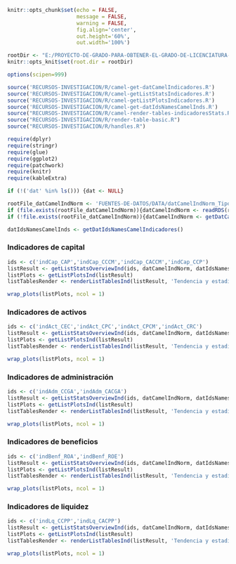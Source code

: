 <!-- Configuración CHUNKS -->

```r

knitr::opts_chunk$set(echo = FALSE,
                      message = FALSE,
                      warning = FALSE,
                      fig.align='center',
                      out.height='60%',
                      out.width='100%')

rootDir <- "E:/PROYECTO-DE-GRADO-PARA-OBTENER-EL-GRADO-DE-LICENCIATURA-EN-INGENIERIA-FINANCIERA-UMSS"
knitr::opts_knit$set(root.dir = rootDir)

options(scipen=999)

```

```r
source('RECURSOS-INVESTIGACION/R/camel-get-datCamelIndicadores.R')
source('RECURSOS-INVESTIGACION/R/camel-getListStatsIndicadores.R')
source('RECURSOS-INVESTIGACION/R/camel-getListPlotsIndicadores.R')
source('RECURSOS-INVESTIGACION/R/camel-get-datIdsNamesCamelInds.R')
source("RECURSOS-INVESTIGACION/R/camel-render-tables-indicadoresStats.R")
source("RECURSOS-INVESTIGACION/R/render-table-basic.R")
source("RECURSOS-INVESTIGACION/R/handles.R")

require(dplyr)
require(stringr)
require(glue)
require(ggplot2)
require(patchwork)
require(knitr)
require(kableExtra)

if (!('dat' %in% ls())) {dat <- NULL}

rootFile_datCamelIndNorm <- 'FUENTES-DE-DATOS/DATA/datCamelIndNorm_TipoDeEntidad.rds' 
if (file.exists(rootFile_datCamelIndNorm)){datCamelIndNorm <- readRDS(rootFile_datCamelIndNorm)}
if (!file.exists(rootFile_datCamelIndNorm)){datCamelIndNorm <- getDatCamelIndicadores(dat=dat, by='TIPO_DE_ENTIDAD')}

datIdsNamesCamelInds <- getDatIdsNamesCamelIndicadores()
```


### Indicadores de capital

<!-- ##################################################### -->
<!-- #####################  INDICADORES DE CAPITAL         -->
<!-- ##################################################### -->

```r
ids <- c('indCap_CAP','indCap_CCCM','indCap_CACCM','indCap_CCP')
listResult <- getListStatsOverviewInd(ids, datCamelIndNorm, datIdsNamesCamelInds)
listPlots <- getListPlotsInd(listResult)
listTablesRender <- renderListTablesInd(listResult, 'Tendencia y estadísticas de indicadores de capital', 6)

```


```r
wrap_plots(listPlots, ncol = 1)
```


### Indicadores de activos 

<!-- ##################################################### -->
<!-- #####################  INDICADORES DE ACTIVOS         -->
<!-- ##################################################### -->

```r
ids <- c('indAct_CEC','indAct_CPC','indAct_CPCM','indAct_CRC')
listResult <- getListStatsOverviewInd(ids, datCamelIndNorm, datIdsNamesCamelInds)
listPlots <- getListPlotsInd(listResult)
listTablesRender <- renderListTablesInd(listResult, 'Tendencia y estadísticas de indicadores de activos', 6)

```

```r
wrap_plots(listPlots, ncol = 1)
```


### Indicadores de administración 

<!-- ##################################################### -->
<!-- ###############  INDICADORES DE ADMINISTRACION        -->
<!-- ##################################################### -->

```r
ids <- c('indAdm_CCGA','indAdm_CACGA')
listResult <- getListStatsOverviewInd(ids, datCamelIndNorm, datIdsNamesCamelInds)
listPlots <- getListPlotsInd(listResult)
listTablesRender <- renderListTablesInd(listResult, 'Tendencia y estadísticas de indicadores de administración', 6)

```

```r
wrap_plots(listPlots, ncol = 1)
```

### Indicadores de beneficios

<!-- ##################################################### -->
<!-- ###############  INDICADORES DE BENEFICIOS       -->
<!-- ##################################################### -->

```r
ids <- c('indBenf_ROA','indBenf_ROE')
listResult <- getListStatsOverviewInd(ids, datCamelIndNorm, datIdsNamesCamelInds)
listPlots <- getListPlotsInd(listResult)
listTablesRender <- renderListTablesInd(listResult, 'Tendencia y estadísticas de indicadores de beneficios', 6)

```

```r
wrap_plots(listPlots, ncol = 1)
```


### Indicadores de liquidez 

<!-- ##################################################### -->
<!-- ###############  INDICADORES DE LIQUIDEZ           -->
<!-- ##################################################### -->

```r
ids <- c('indLq_CCPP','indLq_CACPP')
listResult <- getListStatsOverviewInd(ids, datCamelIndNorm, datIdsNamesCamelInds)
listPlots <- getListPlotsInd(listResult)
listTablesRender <- renderListTablesInd(listResult, 'Tendencia y estadísticas de indicadores de liquidez', 6)

```


```r
wrap_plots(listPlots, ncol = 1)
```